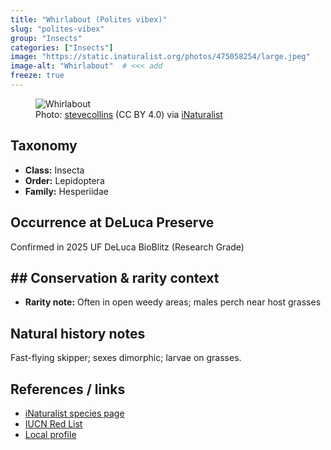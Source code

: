```yaml
---
title: "Whirlabout (Polites vibex)"
slug: "polites-vibex"
group: "Insects"
categories: ["Insects"]
image: "https://static.inaturalist.org/photos/475058254/large.jpeg"        # <<< add
image-alt: "Whirlabout"  # <<< add
freeze: true
---
```


<figure class="species-figure">
  <img src="https://static.inaturalist.org/photos/475058254/large.jpeg" alt="Whirlabout" class="species-photo" />
  <figcaption class="photo-credit">Photo: <a href="https://www.inaturalist.org/people/stevecollins">stevecollins</a> (CC BY 4.0) via <a href="https://www.inaturalist.org/observations/264558804">iNaturalist</a></figcaption>
</figure>

## Taxonomy
- **Class:** Insecta
- **Order:** Lepidoptera
- **Family:** Hesperiidae

## Occurrence at DeLuca Preserve
Confirmed in 2025 UF DeLuca BioBlitz (Research Grade)

## Conservation & rarity context
- 
- **Rarity note:** Often in open weedy areas; males perch near host grasses

## Natural history notes
Fast-flying skipper; sexes dimorphic; larvae on grasses.

## References / links
- [iNaturalist species page](https://www.inaturalist.org/taxa/179855-Polites-vibex)
- [IUCN Red List](NA)
- [Local profile](NA)
